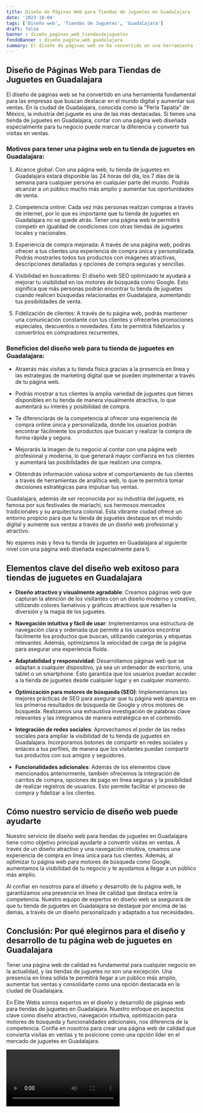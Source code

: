 ```yaml
---
title: Diseño de Páginas Web para Tiendas de Juguetes en Guadalajara
date: '2023-10-04'
tags: ['Diseño web', 'Tiendas de Juguetes', 'Guadalajara']
draft: false
banner : diseño_paginas_web_tiendasdejuguetes
fondoBanner : diseño_pagina_web_guadalajara
summary: El diseño de páginas web se ha convertido en una herramienta fundamental para las empresas que buscan destacar en el mundo digital y aumentar sus ventas. En la ciudad de Guadalajara, conocida como la Perla Tapatía de México, la industria del juguete es una de las más destacadas. Si tienes una tienda de juguetes en Guadalajara, contar con una página web diseñada especialmente para tu negocio puede marcar la diferencia y convertir tus visitas en ventas.
---
```


## Diseño de Páginas Web para Tiendas de Juguetes en Guadalajara

El diseño de páginas web se ha convertido en una herramienta fundamental para las empresas que buscan destacar en el mundo digital y aumentar sus ventas. En la ciudad de Guadalajara, conocida como la "Perla Tapatía" de México, la industria del juguete es una de las más destacadas. Si tienes una tienda de juguetes en Guadalajara, contar con una página web diseñada especialmente para tu negocio puede marcar la diferencia y convertir tus visitas en ventas.

### Motivos para tener una página web en tu tienda de juguetes en Guadalajara:

1. Alcance global: Con una página web, tu tienda de juguetes en Guadalajara estará disponible las 24 horas del día, los 7 días de la semana para cualquier persona en cualquier parte del mundo. Podrás alcanzar a un público mucho más amplio y aumentar tus oportunidades de venta.

2. Competencia online: Cada vez más personas realizan compras a través de internet, por lo que es importante que tu tienda de juguetes en Guadalajara no se quede atrás. Tener una página web te permitirá competir en igualdad de condiciones con otras tiendas de juguetes locales y nacionales.

3. Experiencia de compra mejorada: A través de una página web, podrás ofrecer a tus clientes una experiencia de compra única y personalizada. Podrás mostrarles todos tus productos con imágenes atractivas, descripciones detalladas y opciones de compra seguras y sencillas.

4. Visibilidad en buscadores: El diseño web SEO optimizado te ayudará a mejorar tu visibilidad en los motores de búsqueda como Google. Esto significa que más personas podrán encontrar tu tienda de juguetes cuando realicen búsquedas relacionadas en Guadalajara, aumentando tus posibilidades de venta.

5. Fidelización de clientes: A través de tu página web, podrás mantener una comunicación constante con tus clientes y ofrecerles promociones especiales, descuentos o novedades. Esto te permitirá fidelizarlos y convertirlos en compradores recurrentes.

### Beneficios del diseño web para tu tienda de juguetes en Guadalajara:

- Atraerás más visitas a tu tienda física gracias a la presencia en línea y las estrategias de marketing digital que se pueden implementar a través de tu página web.

- Podrás mostrar a tus clientes la amplia variedad de juguetes que tienes disponibles en tu tienda de manera visualmente atractiva, lo que aumentará su interés y posibilidad de compra.

- Te diferenciarás de la competencia al ofrecer una experiencia de compra online única y personalizada, donde los usuarios podrán encontrar fácilmente los productos que buscan y realizar la compra de forma rápida y segura.

- Mejorarás la imagen de tu negocio al contar con una página web profesional y moderna, lo que generará mayor confianza en tus clientes y aumentará las posibilidades de que realicen una compra.

- Obtendrás información valiosa sobre el comportamiento de tus clientes a través de herramientas de analítica web, lo que te permitirá tomar decisiones estratégicas para impulsar tus ventas.

Guadalajara, además de ser reconocida por su industria del juguete, es famosa por sus festivales de mariachi, sus hermosos mercados tradicionales y su arquitectura colonial. Esta vibrante ciudad ofrece un entorno propicio para que tu tienda de juguetes destaque en el mundo digital y aumente sus ventas a través de un diseño web profesional y atractivo.

No esperes más y lleva tu tienda de juguetes en Guadalajara al siguiente nivel con una página web diseñada especialmente para ti.

<GifSeo />

<Cta />

## Elementos clave del diseño web exitoso para tiendas de juguetes en Guadalajara

- **Diseño atractivo y visualmente agradable**: Creamos páginas web que capturan la atención de los visitantes con un diseño moderno y creativo, utilizando colores llamativos y gráficos atractivos que resalten la diversión y la magia de los juguetes.

- **Navegación intuitiva y fácil de usar**: Implementamos una estructura de navegación clara y ordenada que permite a los usuarios encontrar fácilmente los productos que buscan, utilizando categorías y etiquetas relevantes. Además, optimizamos la velocidad de carga de la página para asegurar una experiencia fluida.

- **Adaptabilidad y responsividad**: Desarrollamos páginas web que se adaptan a cualquier dispositivo, ya sea un ordenador de escritorio, una tablet o un smartphone. Esto garantiza que los usuarios puedan acceder a la tienda de juguetes desde cualquier lugar y en cualquier momento.

- **Optimización para motores de búsqueda (SEO)**: Implementamos las mejores prácticas de SEO para asegurar que tu página web aparezca en los primeros resultados de búsqueda de Google y otros motores de búsqueda. Realizamos una exhaustiva investigación de palabras clave relevantes y las integramos de manera estratégica en el contenido.

- **Integración de redes sociales**: Aprovechamos el poder de las redes sociales para ampliar la visibilidad de tu tienda de juguetes en Guadalajara. Incorporamos botones de compartir en redes sociales y enlaces a tus perfiles, de manera que los visitantes puedan compartir tus productos con sus amigos y seguidores.

- **Funcionalidades adicionales**: Además de los elementos clave mencionados anteriormente, también ofrecemos la integración de carritos de compra, opciones de pago en línea seguras y la posibilidad de realizar registros de usuarios. Esto permite facilitar el proceso de compra y fidelizar a los clientes.

## Cómo nuestro servicio de diseño web puede ayudarte

Nuestro servicio de diseño web para tiendas de juguetes en Guadalajara tiene como objetivo principal ayudarte a convertir visitas en ventas. A través de un diseño atractivo y una navegación intuitiva, creamos una experiencia de compra en línea única para tus clientes. Además, al optimizar tu página web para motores de búsqueda como Google, aumentamos la visibilidad de tu negocio y te ayudamos a llegar a un público más amplio.

Al confiar en nosotros para el diseño y desarrollo de tu página web, te garantizamos una presencia en línea de calidad que destaca entre la competencia. Nuestro equipo de expertos en diseño web se asegurará de que tu tienda de juguetes en Guadalajara se destaque por encima de las demás, a través de un diseño personalizado y adaptado a tus necesidades.

## Conclusión: Por qué elegirnos para el diseño y desarrollo de tu página web de juguetes en Guadalajara

Tener una página web de calidad es fundamental para cualquier negocio en la actualidad, y las tiendas de juguetes no son una excepción. Una presencia en línea sólida te permitirá llegar a un público más amplio, aumentar tus ventas y consolidarte como una opción destacada en la ciudad de Guadalajara.

En Élite Webs somos expertos en el diseño y desarrollo de páginas web para tiendas de juguetes en Guadalajara. Nuestro enfoque en aspectos clave como diseño atractivo, navegación intuitiva, optimización para motores de búsqueda y funcionalidades adicionales, nos diferencia de la competencia. Confía en nosotros para crear una página web de calidad que convierta visitas en ventas y te posicione como una opción líder en el mercado de juguetes en Guadalajara.

<Video />

<CtaBot job='Tiendas de Juguetes' city='Guadalajara'/>

<Gmaps query='Guadalajara+españa+maps' />